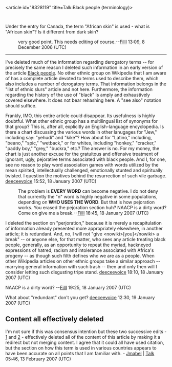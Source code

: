 <article id="8328119" title=Talk:Black people (terminology)>
	<talkpage id="8328119" title="Talk:Black people (terminology)">
Under the entry for Canada, the term &quot;African skin&quot; is used - what is &quot;African skin&quot;? Is it different from dark skin?
:very good point. This needs editing of course.--[[User:Filll|Filll]] 13:09, 8 December 2006 (UTC)
------

I've deleted much of the information regarding derogatory terms -- for precisely the same reason I deleted such information in an early version of the article [[Black people]].  No other ethnic group on Wikipedia that I am aware of has a complete article devoted to terms used to describe them, which also includes a number of derogatory terms.  That information belongs in the &quot;list of ethnic slurs&quot; article and not here.  Furthermore, the information regarding the history of the use of &quot;black&quot; is amply and exhaustively covered elsewhere. It does not bear rehashing here.  A &quot;see also&quot; notation should suffice.

Frankly, IMO, this entire article could disappear.  Its usefulness is highly doubtful.  What other ethnic group has a multilingual list of synonyms for that group?  This is, after all, explicitly an English-language encyclopedia.  Is there a chart discussing the various words in other lanugages for &quot;Jew,&quot; including say:  &quot;yehudi&quot; and &quot;kike&quot;?  How about for &quot;Latino,&quot; including, &quot;beano,&quot; &quot;spic,&quot; &quot;wetback,&quot; or for whites, including &quot;honkey,&quot; &quot;cracker,&quot; &quot;paddy boy,&quot; &quot;grey,&quot; &quot;buckra,&quot; etc.?  The answer is no.  For my money, the chart is just another excuse for the  gratuitous and offensive treatment of ignorant, ugly, pejorative terms associated with black people.  And I, for one, see no reason to play word association games with words utilized by the mean spirited, intellectually challenged, emotionally stunted and spiritually twisted.  I question the  motives behind the resurrection of such vile garbage.  [[User:Deeceevoice|deeceevoice]] 15:52, 18 January 2007 (UTC)

:The problem is '''EVERY WORD''' can become negative. I do not deny that currently the &quot;n&quot; word is highly negative in some populations, depending on '''WHO USES THE WORD'''. But that is how pejoration works. You erased the pejoration section huh? NAACP is a dirty word? Come on give me a break.--[[User:Filll|Filll]] 16:45, 18 January 2007 (UTC)

I deleted the section on &quot;perjoration,&quot; because it is merely a recapitulation of information already presented more appropriately elsewhere, in another article; it is redundant.  And, no, I will not &quot;give &lt;nowiki&gt;[you]&lt;/nowiki&gt; a break&quot; -- or anyone else, for that matter, who sees any article treating black people, generally, as an opportunity to repeat the myriad, hackneyed expressions of hatred, racism and intolerance associated with Africa's progeny -- as though such filth defines who we are as a people.  When other Wikipedia articles on other ethnic groups take a similar approach -- marrying general information with such trash -- then and only then will I consider letting such disgusting tripe stand.  [[User:Deeceevoice|deeceevoice]] 18:10, 18 January 2007 (UTC)

NAACP is a dirty word? --[[User:Filll|Filll]] 19:25, 18 January 2007 (UTC)

What about &quot;redundant&quot; don't you get?  [[User:Deeceevoice|deeceevoice]] 12:30, 19 January 2007 (UTC)

== Content all effectively deleted ==

I'm not sure if this was consensus intention but these two successive edits - [http://en.wikipedia.org/w/index.php?title=Black_people_%28terminology%29&amp;diff=102287066&amp;oldid=101773325] and [http://en.wikipedia.org/w/index.php?title=Black_people_%28terminology%29&amp;diff=next&amp;oldid=102287066] - effectively deleted all of the content of this article by making it a redirect but not merging content. I agree that it could all have used citation, but the section on how this term is used in various countries appears to have been accurate on all points that I am familiar with. - [[User:Jmabel|Jmabel]] | [[User talk:Jmabel|Talk]] 05:46, 13 February 2007 (UTC)
	</talkpage>
</article>